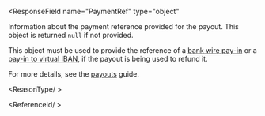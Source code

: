 

<ResponseField
  name="PaymentRef"
  type="object"
>
Information about the payment reference provided for the payout. This object is returned `null` if not provided.

This object must be used to provide the reference of a [bank wire pay-in](/api-reference/bank-wire-payins/bank-wire-payin-object) or a [pay-in to virtual IBAN](/api-reference/banking-aliases/external-instruction-bank-wire-payin-object), if the payout is being used to refund it.

For more details, see the [payouts](/guides/payouts) guide.

<Expandable title="properties" defaultOpen>

<ReasonType/ >

<ReferenceId/ >
  
</Expandable>

</ResponseField>


